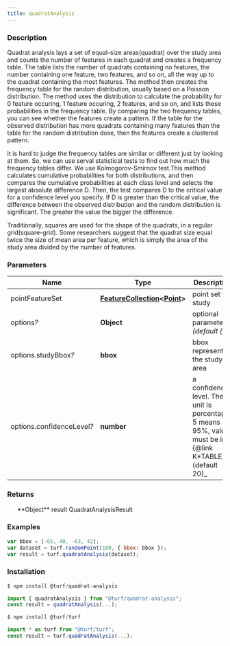 ```yaml
---
title: quadratAnalysis
---
```



### Description

Quadrat analysis lays a set of equal-size areas(quadrat) over the study area and counts
the number of features in each quadrat and creates a frequency table.
The table lists the number of quadrats containing no features,
the number containing one feature, two features, and so on,
all the way up to the quadrat containing the most features.
The method then creates the frequency table for the random distribution, usually based on a Poisson distribution.
The method uses the distribution to calculate the probability for 0 feature occuring,
1 feature occuring, 2 features, and so on,
and lists these probabilities in the frequency table.
By comparing the two frequency tables, you can see whether the features create a pattern.
If the table for the observed distribution has more quadrats containing many features than the
table for the random distribution dose, then the features create a clustered pattern.

It is hard to judge the frequency tables are similar or different just by looking at them.
So, we can use serval statistical tests to find out how much the frequency tables differ.
We use Kolmogorov-Smirnov test.This method calculates cumulative probabilities for both distributions,
and then compares the cumulative probabilities at each class level and selects the largest absolute difference D.
Then, the test compares D to the critical value for a confidence level you specify.
If D is greater than the critical value, the difference between the observed distribution and
the random distribution is significant. The greater the value the bigger the difference.

Traditionally, squares are used for the shape of the quadrats, in a regular grid(square-grid).
Some researchers suggest that the quadrat size equal twice the size of mean area per feature,
which is simply the area of the study area divided by the number of features.

### Parameters

| Name                            | Type                                                                                                                                   | Description                                                                                                  |
| ------------------------------- | -------------------------------------------------------------------------------------------------------------------------------------- | ------------------------------------------------------------------------------------------------------------ |
| pointFeatureSet                 | **[FeatureCollection](https://tools.ietf.org/html/rfc7946#section-3.3)\<[Point](https://tools.ietf.org/html/rfc7946#section-3.1.2)\>** | point set to study                                                                                           |
| options<i>?</i>                 | **Object**                                                                                                                             | optional parameters _(default \{\})_                                                                         |
| options.studyBbox<i>?</i>       | **bbox**                                                                                                                               | bbox representing the study area                                                                             |
| options.confidenceLevel<i>?</i> | **number**                                                                                                                             | a confidence level. The unit is percentage . 5 means 95%, value must be in \{@link K*TABLE\} *(default 20)\_ |

### Returns

<ul>
  **Object** result QuadratAnalysisResult

</ul>

### Examples

```javascript
var bbox = [-65, 40, -63, 42];
var dataset = turf.randomPoint(100, { bbox: bbox });
var result = turf.quadratAnalysis(dataset);
```

### Installation

```javascript
$ npm install @turf/quadrat-analysis

import { quadratAnalysis } from "@turf/quadrat-analysis";
const result = quadratAnalysis(...);
```

```javascript
$ npm install @turf/turf

import * as turf from "@turf/turf";
const result = turf.quadratAnalysis(...);
```
